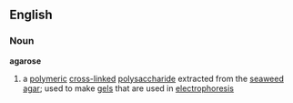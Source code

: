 ==English==
===Noun===
{{wikipedia}}
'''agarose'''
# a [[polymeric]] [[cross-linked]] [[polysaccharide]] extracted from the [[seaweed]] [[agar]]; used to make [[gel]]s that are used in [[electrophoresis]]